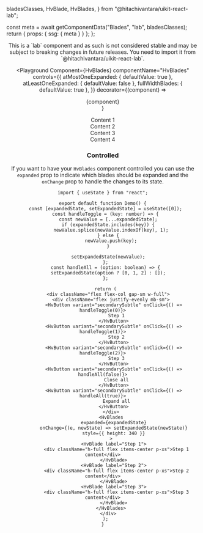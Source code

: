   bladesClasses,
  HvBlade,
  HvBlades,
} from "@hitachivantara/uikit-react-lab";



  const meta = await getComponentData("Blades", "lab", bladesClasses);
  return { props: { ssg: { meta } } };
};

<Header />

<Callout type="info">
  This is a `lab` component and as such is not considered stable and may be
  subject to breaking changes in future releases. You need to import it from
  `@hitachivantara/uikit-react-lab`.
</Callout>
<br />

<Playground
  Component={HvBlades}
  componentName="HvBlades"
  controls={{
    atMostOneExpanded: { defaultValue: true },
    atLeastOneExpanded: { defaultValue: false },
    fullWidthBlades: { defaultValue: true },
  }}
  decorator={(component) => <div className="w-full">{component}</div>}
>
  <HvBlade label="1">
    <div className="flex items-center p-xs">Content 1</div>
  </HvBlade>
  <HvBlade label="2">
    <div className="flex items-center p-xs">Content 2</div>
  </HvBlade>
  <HvBlade label="3">
    <div className="flex items-center p-xs">Content 3</div>
  </HvBlade>
  <HvBlade label="4">
    <div className="flex items-center p-xs">Content 4</div>
  </HvBlade>
</Playground>

### Controlled

If you want to have your `HvBlades` component controlled you can use the `expanded` prop to indicate which blades should be expanded and the `onChange` prop to handle the changes to its state.

```tsx live
import { useState } from "react";

export default function Demo() {
  const [expandedState, setExpandedState] = useState([0]);
  const handleToggle = (key: number) => {
    const newValue = [...expandedState];
    if (expandedState.includes(key)) {
      newValue.splice(newValue.indexOf(key), 1);
    } else {
      newValue.push(key);
    }

    setExpandedState(newValue);
  };
  const handleAll = (option: boolean) => {
    setExpandedState(option ? [0, 1, 2] : []);
  };

  return (
    <div className="flex flex-col gap-sm w-full">
      <div className="flex justify-evenly mb-sm">
        <HvButton variant="secondarySubtle" onClick={() => handleToggle(0)}>
          Step 1
        </HvButton>
        <HvButton variant="secondarySubtle" onClick={() => handleToggle(1)}>
          Step 2
        </HvButton>
        <HvButton variant="secondarySubtle" onClick={() => handleToggle(2)}>
          Step 3
        </HvButton>
        <HvButton variant="secondarySubtle" onClick={() => handleAll(false)}>
          Close all
        </HvButton>
        <HvButton variant="secondarySubtle" onClick={() => handleAll(true)}>
          Expand all
        </HvButton>
      </div>
      <HvBlades
        expanded={expandedState}
        onChange={(e, newState) => setExpandedState(newState)}
        style={{ height: 340 }}
      >
        <HvBlade label="Step 1">
          <div className="h-full flex items-center p-xs">Step 1 content</div>
        </HvBlade>
        <HvBlade label="Step 2">
          <div className="h-full flex items-center p-xs">Step 2 content</div>
        </HvBlade>
        <HvBlade label="Step 3">
          <div className="h-full flex items-center p-xs">Step 3 content</div>
        </HvBlade>
      </HvBlades>
    </div>
  );
}
```
